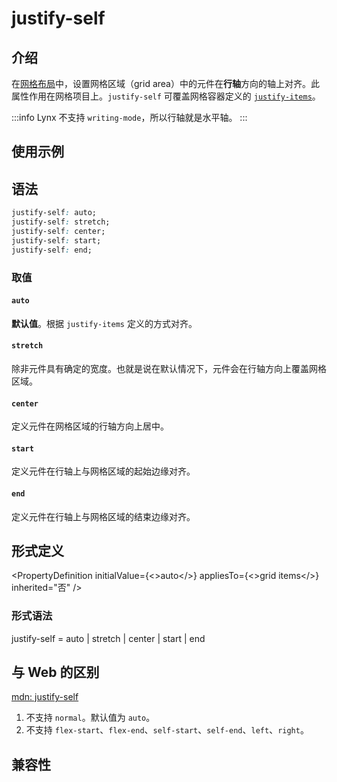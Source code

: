 # justify-self

## 介绍

在[网格布局](/guide/ui/layout/grid-layout.mdx)中，设置网格区域（grid area）中的元件在**行轴**方向的轴上对齐。此属性作用在网格项目上。`justify-self` 可覆盖网格容器定义的 [`justify-items`](./justify-items)。

:::info
Lynx 不支持 `writing-mode`，所以行轴就是水平轴。
:::

## 使用示例


<Go
  example="css-api"
  defaultFile="src/justify-self/App.tsx"
  img="https://lf-lynx.tiktok-cdns.com/obj/lynx-artifacts-oss-sg/lynx-website/assets/doc/css/justify-self.jpg"
  entry="src/justify-self"
  defaultEntryFile="dist/justify-self.lynx.bundle"
/>

## 语法

```css
justify-self: auto;
justify-self: stretch;
justify-self: center;
justify-self: start;
justify-self: end;
```

### 取值

#### `auto`

**默认值**。根据 `justify-items` 定义的方式对齐。

#### `stretch`

除非元件具有确定的宽度。也就是说在默认情况下，元件会在行轴方向上覆盖网格区域。

#### `center`

定义元件在网格区域的行轴方向上居中。

#### `start`

定义元件在行轴上与网格区域的起始边缘对齐。

#### `end`

定义元件在行轴上与网格区域的结束边缘对齐。

## 形式定义


<PropertyDefinition
  initialValue={<>auto</>}
  appliesTo={<>grid items</>}
  inherited="否"
/>

### 形式语法

justify-self =
auto |
stretch |
center |
start |
end

## 与 Web 的区别

[mdn: justify-self](https://developer.mozilla.org/zh-CN/docs/Web/CSS/justify-self)

1. 不支持 `normal`。默认值为 `auto`。
2. 不支持 `flex-start`、`flex-end`、`self-start`、`self-end`、`left`、`right`。

## 兼容性


<LegacyCompatTable metadata="css/properties/justify-self" />
